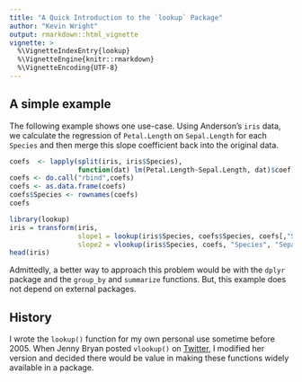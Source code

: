 ---
title: "A Quick Introduction to the `lookup` Package"
author: "Kevin Wright"
output: rmarkdown::html_vignette
vignette: >
  %\VignetteIndexEntry{lookup}
  %\VignetteEngine{knitr::rmarkdown}
  %\VignetteEncoding{UTF-8}
---

## A simple example

The following example shows one use-case.  Using Anderson's `iris` data, we calculate the regression of `Petal.Length` on `Sepal.Length` for each `Species` and then merge this slope coefficient back into the original data.

```{r}
coefs  <- lapply(split(iris, iris$Species),
                 function(dat) lm(Petal.Length~Sepal.Length, dat)$coef)
coefs <- do.call("rbind",coefs)
coefs <- as.data.frame(coefs)
coefs$Species <- rownames(coefs)
coefs

library(lookup)
iris = transform(iris,
                 slope1 = lookup(iris$Species, coefs$Species, coefs[,"Sepal.Length"]),
                 slope2 = vlookup(iris$Species, coefs, "Species", "Sepal.Length"))
head(iris)
```

Admittedly, a better way to approach this problem would be with the `dplyr` package and the `group_by` and `summarize` functions. But, this example does not depend on external packages.

## History

I wrote the `lookup()` function for my own personal use sometime before 2005. When Jenny Bryan posted `vlookup()` on [Twitter](https://twitter.com/JennyBryan/status/980978609794895872), I modified her version and decided there would be value in making these functions widely available in a package.

